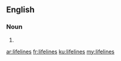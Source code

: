 ==English==

===Noun===
{{head|en|plural}}

# {{plural of|lifeline|lang=en|nocat=1}}

[[ar:lifelines]]
[[fr:lifelines]]
[[ku:lifelines]]
[[my:lifelines]]